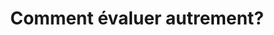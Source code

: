 ---
expert: ""
metadata:
  title: "Comment évaluer autrement? - Out of the Books"
  description: >-
    Rencontre avec Yves Khordoc
  robots:
    index: true
    follow: true
published: true
title: "Comment évaluer autrement?"
description: >-
  Rencontre avec Yves Khordoc
publishDate: 2023-05-16T00:00:00.000Z
category: live
tags:
  - live
  - education
image: "https://i.ytimg.com/vi/4xFe0nPlesU/sddefault.jpg"
duration: "56min"
media:
  type: "youtube"
  videoUrl: "https://www.youtube.com/watch?v=4xFe0nPlesU"
---